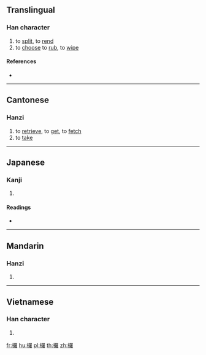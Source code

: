 ==Translingual==

===Han character===
{{Han char|rn=64|rad=手|as=19|sn=22|four=|canj=QWLG|ids=⿰扌羅}}

# to [[split]], to [[rend]]
# to [[choose]] to [[rub]], to [[wipe]]

====References====
* {{Han ref|kx=0464.090|dkj=13022|dj=0813.070|hdz=31990.050|uh=651E|ud=25886}}

----

==Cantonese==

===Hanzi===
{{yue-hanzi|jyut=[[lo2]], [[lo1]]|y=lo2, lo1}}

# to [[retrieve]], to [[get]], to [[fetch]]
# to [[take]]

----

==Japanese==

===Kanji===
{{ja-kanji|grade=|rs=手19}}

# {{defn|lang=ja|sort=手19}}

====Readings====
* {{ja-readings|on=[[ら]] (ra)|kun=[[えらぶ]] (erabu), [[さく]] (saku)}}

----

==Mandarin==

===Hanzi===
{{cmn-hanzi|pin=[[luó]] ([[luo2]]), [[luǒ]] ([[luo3]]),|wg=lo<sup>2</sup>, lo<sup>3</sup>}}

# {{defn|lang=cmn|sort=手19}}

----

==Vietnamese==

===Han character===
{{vi-readings|rs=手19|hanviet=rà}}

# {{defn|lang=vi|sort=手19}}

[[fr:攞]]
[[hu:攞]]
[[pl:攞]]
[[th:攞]]
[[zh:攞]]